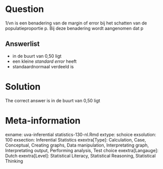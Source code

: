 Question
========

1/vn is een benadering van de margin of error bij het schatten van de populatieproportie p. Bij deze benadering wordt aangenomen dat p

Answerlist
----------
* in de buurt van 0,50 ligt
* een kleine <em>standard error</em> heeft
* standaardnormaal verdeeld is

Solution
========

The correct answer is  in de buurt van 0,50 ligt

Meta-information
================
exname: uva-inferential statistics-130-nl.Rmd
extype: schoice
exsolution: 100
exsection: Inferential Statistics
exextra[Type]: Calculation, Case, Conceptual, Creating graphs, Data manipulation, Interpretating graph, Interpretating output, Performing analysis, Test choice
exextra[Langauge]: Dutch
exextra[Level]: Statistical Literacy, Statistical Reasoning, Statistical Thinking
